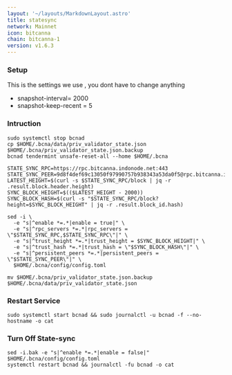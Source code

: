 ```yaml
---
layout: '~/layouts/MarkdownLayout.astro'
title: statesync
network: Mainnet
icon: bitcanna
chain: bitcanna-1
version: v1.6.3
---
```

### Setup
This is the settings we use , you dont have to change anything

- snapshot-interval= 2000
- snapshot-keep-recent = 5

### Intruction

```
sudo systemctl stop bcnad
cp $HOME/.bcna/data/priv_validator_state.json $HOME/.bcna/priv_validator_state.json.backup
bcnad tendermint unsafe-reset-all --home $HOME/.bcna

STATE_SYNC_RPC=https://rpc.bitcanna.indonode.net:443
STATE_SYNC_PEER=9d8f4def69c13050f97990757b938343a53da0f5@rpc.bitcanna.indonode.net:27656
LATEST_HEIGHT=$(curl -s $STATE_SYNC_RPC/block | jq -r .result.block.header.height)
SYNC_BLOCK_HEIGHT=$(($LATEST_HEIGHT - 2000))
SYNC_BLOCK_HASH=$(curl -s "$STATE_SYNC_RPC/block?height=$SYNC_BLOCK_HEIGHT" | jq -r .result.block_id.hash)

sed -i \
  -e "s|^enable *=.*|enable = true|" \
  -e "s|^rpc_servers *=.*|rpc_servers = \"$STATE_SYNC_RPC,$STATE_SYNC_RPC\"|" \
  -e "s|^trust_height *=.*|trust_height = $SYNC_BLOCK_HEIGHT|" \
  -e "s|^trust_hash *=.*|trust_hash = \"$SYNC_BLOCK_HASH\"|" \
  -e "s|^persistent_peers *=.*|persistent_peers = \"$STATE_SYNC_PEER\"|" \
  $HOME/.bcna/config/config.toml

mv $HOME/.bcna/priv_validator_state.json.backup $HOME/.bcna/data/priv_validator_state.json
```

### Restart Service
```
sudo systemctl start bcnad && sudo journalctl -u bcnad -f --no-hostname -o cat
```

### Turn Off State-sync
```
sed -i.bak -e "s|^enable *=.*|enable = false|" $HOME/.bcna/config/config.toml
systemctl restart bcnad && journalctl -fu bcnad -o cat
```